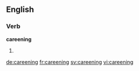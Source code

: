 ==English==

===Verb===
'''careening'''

# {{present participle of|careen}}

[[de:careening]]
[[fr:careening]]
[[sv:careening]]
[[vi:careening]]